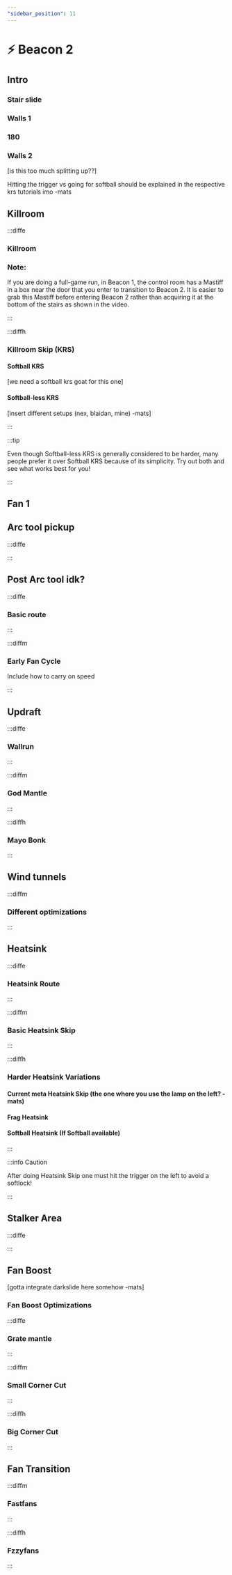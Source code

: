 ```yaml
---
"sidebar_position": 11
---
```



# ⚡ Beacon 2

## Intro

### Stair slide

### Walls 1

### 180

### Walls 2

[is this too much splitting up??]

Hitting the trigger vs going for softball should be explained in the respective krs tutorials imo -mats 


## Killroom

:::diffe

### Killroom

<YouTube youTubeId="GopuESPcoZo"/>

### Note:

If you are doing a full-game run, in Beacon 1, the control room has a Mastiff in a box near the door that you enter to transition to Beacon 2. It is easier to grab this Mastiff before entering Beacon 2 rather than acquiring it at the bottom of the stairs as shown in the video.

:::

:::diffh

### Killroom Skip (KRS)

#### Softball KRS

[we need a softball krs goat for this one]

#### Softball-less KRS

[insert different setups (nex, blaidan, mine) -mats]

:::

:::tip

Even though Softball-less KRS is generally considered to be harder, many people prefer it over Softball KRS because of its simplicity.
Try out both and see what works best for you!

:::

## Fan 1

## Arc tool pickup

:::diffe

<YouTube youTubeId="ArL83TWKv9c"/>

:::

## Post Arc tool idk?

:::diffe

### Basic route

<YouTube youTubeId="TiTn-pbM1Q0"/>

:::

:::diffm

### Early Fan Cycle

Include how to carry on speed

:::

## Updraft

:::diffe

### Wallrun

<YouTube youTubeId="ltIvJBBhoLA"/>

:::

:::diffm

### God Mantle

:::

:::diffh

### Mayo Bonk

:::

## Wind tunnels

:::diffm

### Different optimizations

<YouTube youTubeId="TZ3Fb8ltBRk"/>

:::

## Heatsink

:::diffe

### Heatsink Route

<YouTube youTubeId="MY7QM8NCUbk"/>

:::

:::diffm

### Basic Heatsink Skip

<YouTube youTubeId="eAWddBYrsrw"/>

:::

:::diffh

### Harder Heatsink Variations

#### Current meta Heatsink Skip (the one where you use the lamp on the left? -mats)

#### Frag Heatsink

<YouTube youTubeId="3_wGU8u9OcM"/>

#### Softball Heatsink (If Softball available)

:::

:::info Caution

After doing Heatsink Skip one must hit the trigger on the left to avoid a softlock!

:::

## Stalker Area

:::diffe

<YouTube youTubeId="sxtIDKDm5vI"/>

:::


## Fan Boost

[gotta integrate darkslide here somehow -mats]

### Fan Boost Optimizations

:::diffe

### Grate mantle

:::

:::diffm

### Small Corner Cut

:::

:::diffh

### Big Corner Cut

:::

## Fan Transition

:::diffm

### Fastfans

:::

:::diffh

### Fzzyfans

:::
